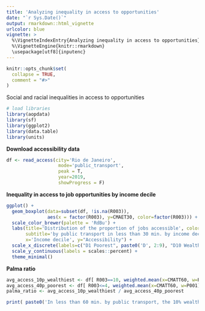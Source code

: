 ```yaml
---
title: 'Analyzing inequality in access to opportunities'
date: "`r Sys.Date()`"
output: rmarkdown::html_vignette
urlcolor: blue
vignette: >
  %\VignetteIndexEntry{Analyzing inequality in access to opportunities} 
  %\VignetteEngine{knitr::rmarkdown} 
  \usepackage[utf8]{inputenc}
---
```


```r
knitr::opts_chunk$set(
  collapse = TRUE,
  comment = "#>"
)

```


Social and racial inequalities in access to opportunities

```r
# load libraries
library(aopdata)
library(sf)
library(ggplot2)
library(data.table)
library(units)
```


**Download accessibility data**

```r

df <- read_access(city='Rio de Janeiro',
                   mode='public_transport',
                   peak = T,
                   year=2019,
                   showProgress = F)
```


**Inequality in access to job opportunities by income decile**

```r

ggplot() +
  geom_boxplot(data=subset(df, !is.na(R003)),
               aes(x = factor(R003), y=CMAET30, color=factor(R003))) +
  scale_color_brewer(palette = 'RdBu') +
  labs(title='Distribution of the proportion of jobs accessible', color="Income\ndecile",
       subtitle='by public transport in less than 30 min. by income decile',
       x='Income decile', y="Accessibility") +
  scale_x_discrete(labels=c("D1 Poorest", paste0('D', 2:9), "D10 Wealthiest")) +
  scale_y_continuous(labels = scales::percent) +
  theme_minimal()


```

**Palma ratio**

```r

avg_access_10p_wealthiest <- df[ R003==10, weighted.mean(x=CMATT60, w=P001)]
avg_access_40p_poorest <- df[ R003<=4, weighted.mean(x=CMATT60, w=P001)]
palma_ratio <- avg_access_10p_wealthiest / avg_access_40p_poorest                

print( paste0('In less than 60 min. by public transport, the 10% wealthiest population could access on average ', round(palma_ratio,2), ' times more job opportunites than the 40% poorest people') )

```
